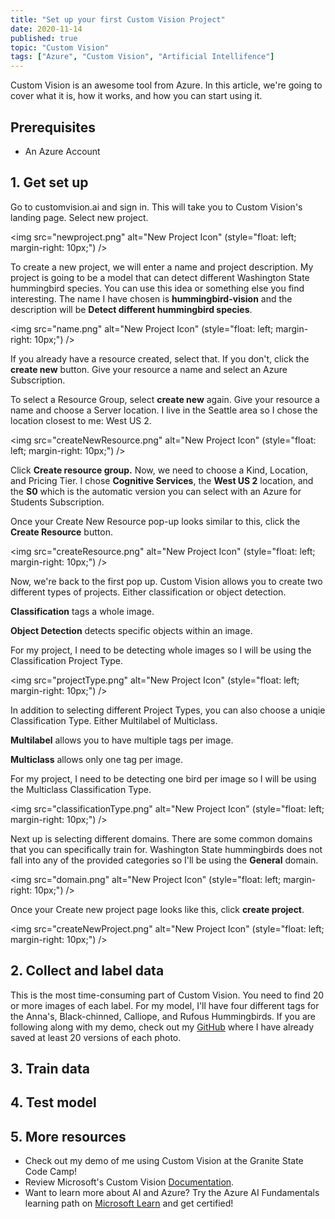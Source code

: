 ```yaml
---
title: "Set up your first Custom Vision Project"
date: 2020-11-14
published: true
topic: "Custom Vision"
tags: ["Azure", "Custom Vision", "Artificial Intellifence"]
---
```


Custom Vision is an awesome tool from Azure. In this article, we're going to cover what it is, how it works, and how you can start using it.

## Prerequisites

- An Azure Account

## 1. Get set up

Go to customvision.ai and sign in. This will take you to Custom Vision's landing page. Select new project.

<img src="newproject.png"
     alt="New Project Icon"
     (style="float: left; margin-right: 10px;")
/>

To create a new project, we will enter a name and project description. My project is going to be a model that can detect different Washington State hummingbird species. You can use this idea or something else you find interesting. The name I have chosen is **hummingbird-vision** and the description will be **Detect different hummingbird species**.

<img src="name.png"
     alt="New Project Icon"
     (style="float: left; margin-right: 10px;")
/>

If you already have a resource created, select that. If you don't, click the **create new** button. Give your resource a name and select an Azure Subscription.

To select a Resource Group, select **create new** again. Give your resource a name and choose a Server location. I live in the Seattle area so I chose the location closest to me: West US 2.

<img src="createNewResource.png"
     alt="New Project Icon"
     (style="float: left; margin-right: 10px;")
/>

Click **Create resource group.** Now, we need to choose a Kind, Location, and Pricing Tier. I chose **Cognitive Services**, the **West US 2** location, and the **S0** which is the automatic version you can select with an Azure for Students Subscription.

Once your Create New Resource pop-up looks similar to this, click the **Create Resource** button.

<img src="createResource.png"
     alt="New Project Icon"
     (style="float: left; margin-right: 10px;")
/>

Now, we're back to the first pop up. Custom Vision allows you to create two different types of projects. Either classification or object detection.

**Classification** tags a whole image.

**Object Detection** detects specific objects within an image.

For my project, I need to be detecting whole images so I will be using the Classification Project Type.

<img src="projectType.png"
     alt="New Project Icon"
     (style="float: left; margin-right: 10px;")
/>

In addition to selecting different Project Types, you can also choose a uniqie Classification Type. Either Multilabel of Multiclass.

**Multilabel** allows you to have multiple tags per image.

**Multiclass** allows only one tag per image.

For my project, I need to be detecting one bird per image so I will be using the Multiclass Classification Type.

<img src="classificationType.png"
     alt="New Project Icon"
     (style="float: left; margin-right: 10px;")
/>

Next up is selecting different domains. There are some common domains that you can specifically train for. Washington State hummingbirds does not fall into any of the provided categories so I'll be using the **General** domain.

<img src="domain.png"
     alt="New Project Icon"
     (style="float: left; margin-right: 10px;")
/>

Once your Create new project page looks like this, click **create project**.

<img src="createNewProject.png"
     alt="New Project Icon"
     (style="float: left; margin-right: 10px;")
/>

## 2. Collect and label data

This is the most time-consuming part of Custom Vision. You need to find 20 or more images of each label. For my model, I'll have four different tags for the Anna's, Black-chinned, Calliope, and Rufous Hummingbirds. If you are following along with my demo, check out my [GitHub]() where I have already saved at least 20 versions of each photo.

## 3. Train data

## 4. Test model

## 5. More resources

- Check out my demo of me using Custom Vision at the Granite State Code Camp!
- Review Microsoft's Custom Vision [Documentation](https://docs.microsoft.com/en-us/azure/cognitive-services/custom-vision-service/).
- Want to learn more about AI and Azure? Try the Azure AI Fundamentals learning path on [Microsoft Learn](https://docs.microsoft.com/en-us/learn/certifications/azure-ai-fundamentals) and get certified!
